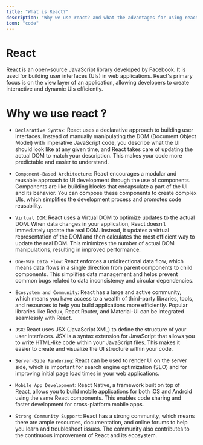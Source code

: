 ```yaml
---
title: "What is React?"
description: "Why we use react? and what the advantages for using react?"
icon: "code"
---
```


# React

React is an open-source JavaScript library developed by Facebook. It is used for building user interfaces (UIs) in web applications. React's primary focus is on the view layer of an application, allowing developers to create interactive and dynamic UIs efficiently.

# Why we use react ?

- `Declarative Syntax`: React uses a declarative approach to building user interfaces. Instead of manually manipulating the DOM (Document Object Model) with imperative JavaScript code, you describe what the UI should look like at any given time, and React takes care of updating the actual DOM to match your description. This makes your code more predictable and easier to understand.

- `Component-Based Architecture`: React encourages a modular and reusable approach to UI development through the use of components. Components are like building blocks that encapsulate a part of the UI and its behavior. You can compose these components to create complex UIs, which simplifies the development process and promotes code reusability.

- `Virtual DOM`: React uses a Virtual DOM to optimize updates to the actual DOM. When data changes in your application, React doesn't immediately update the real DOM. Instead, it updates a virtual representation of the DOM and then calculates the most efficient way to update the real DOM. This minimizes the number of actual DOM manipulations, resulting in improved performance.

- `One-Way Data Flow`: React enforces a unidirectional data flow, which means data flows in a single direction from parent components to child components. This simplifies data management and helps prevent common bugs related to data inconsistency and circular dependencies.

- `Ecosystem and Community`: React has a large and active community, which means you have access to a wealth of third-party libraries, tools, and resources to help you build applications more efficiently. Popular libraries like Redux, React Router, and Material-UI can be integrated seamlessly with React.

- `JSX`: React uses JSX (JavaScript XML) to define the structure of your user interfaces. JSX is a syntax extension for JavaScript that allows you to write HTML-like code within your JavaScript files. This makes it easier to create and visualize the UI structure within your code.

- `Server-Side Rendering`: React can be used to render UI on the server side, which is important for search engine optimization (SEO) and for improving initial page load times in your web applications.

- `Mobile App Development`: React Native, a framework built on top of React, allows you to build mobile applications for both iOS and Android using the same React components. This enables code sharing and faster development for cross-platform mobile apps.

- `Strong Community Support`: React has a strong community, which means there are ample resources, documentation, and online forums to help you learn and troubleshoot issues. The community also contributes to the continuous improvement of React and its ecosystem.
